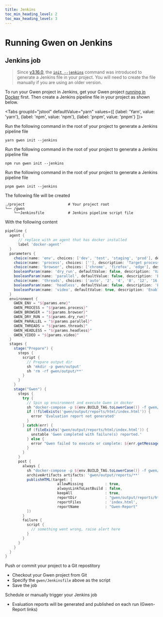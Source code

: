 ```yaml
--- 
title: Jenkins
toc_min_heading_level: 2
toc_max_heading_level: 3
---
```



# Running Gwen on Jenkins

## Jenkins job

> Since [v3.16.0](https://github.com/gwen-interpreter/gwen-web/releases/tag/v3.16.0), the [`init --jenkins`](/docs/launcher#gwen-launch-init-options-jenkins) command was introduced to generate a Jenkins file in your project. You will need to create the file manually if you are using an older version.

To run your Gwen project in Jenkins, get your Gwen project [running in Docker](/docs/docker) first. Then create a Jenkins pipeline file in your project as shown below.

  <Tabs
  groupId="jstool"
  defaultValue="yarn"
  values={[
    {label: 'Yarn', value: 'yarn'},
    {label: 'npm', value: 'npm'},
    {label: 'pnpm', value: 'pnpm'}
  ]}>

  <TabItem value="yarn">

  Run the following command in the root of your project to generate a Jenkins pipeline file
  
  ```shell
  yarn gwen init --jenkins
  ```

  </TabItem>

  <TabItem value="npm">

  Run the following command in the root of your project to generate a Jenkins pipeline file
  
  ```shell
  npm run gwen init --jenkins
  ```
      
  </TabItem>

  <TabItem value="pnpm">

  Run the following command in the root of your project to generate a Jenkins pipeline file
  
  ```shell
  pnpm gwen init --jenkins
  ```
  
  </TabItem>

  </Tabs>


The following file will be created

```shell {3}
./project                    # Your project root
└── /gwen
    └──Jenkinsfile           # Jenkins pipeline script file
```

With the following content

```groovy
pipeline {
  agent {
      // replace with an agent that has docker installed
      label 'docker-agent'
  }
  parameters { 
    choice(name: 'env', choices: ['dev', 'test', 'staging', 'prod'], description: 'Target environment')
    choice(name: 'process', choices: [''], description: 'Target process')
    choice(name: 'browser', choices: ['chrome', 'firefox', 'edge'], description: 'Target web browser')
    booleanParam(name: 'dry_run', defaultValue: false, description: 'Validate without executing')
    booleanParam(name: 'parallel', defaultValue: false, description: 'Enable parallel execution') 
    choice(name: 'threads', choices: ['auto', '2', '4', '8', '12', '16', '24', '32', '48', '64'], description: 'Number of parallel threads (auto = one thread per available core)')
    booleanParam(name: 'headless', defaultValue: false, description: 'Enable headless browser') 
    booleanParam(name: 'video', defaultValue: true, description: 'Enable video capture (not available with parallel or headless)')
  }
  environment {
    GWEN_ENV = "${params.env}"
    GWEN_PROCESS = "${params.process}"
    GWEN_BROWSER = "${params.browser}"
    GWEN_DRY_RUN = "${params.dry_run}"
    GWEN_PARALLEL = "${params.parallel}"
    GWEN_THREADS = "${params.threads}"
    GWEN_HEADLESS = "${params.headless}"
    GWEN_VIDEO = "${params.video}"
  }
  stages {
    stage("Prepare") {
      steps {
        script {
          // Prepare output dir
          sh 'mkdir -p gwen/output'
          sh 'rm -rf gwen/output/**'
        }
      }
    }
    stage("Gwen") {
      steps {
        try {
          // Spin up environment and execute Gwen in docker
          sh "docker-compose -p ${env.BUILD_TAG.toLowerCase()} -f gwen/docker-compose.yml run gwen"
          if (!fileExists('gwen/output/reports/html/index.html')) {
            error 'Evaluation report not generated'
          }
        } catch(err) {
          if (fileExists('gwen/output/reports/html/index.html')) {
            unstable 'Gwen completed with failure(s) reported.'
          } else {
            error "Gwen failed to execute or complete: ${err.getMessage()}"
          }
        }
      }
      post {
        always {
          sh "docker-compose -p ${env.BUILD_TAG.toLowerCase()} -f gwen/docker-compose.yml down || true"
          archiveArtifacts artifacts: 'gwen/output/reports/**'
          publishHTML(target: [
                        allowMissing          : true,
                        alwaysLinkToLastBuild : false,
                        keepAll               : true,
                        reportDir             : "gwen/output/reports/html",
                        reportFiles           : 'index.html',
                        reportName            : "Gwen-Report"
          ])
        }
        failure {
          script {
            // something went wrong, raise alert here
          }
        }
      }
    }
  }
}
```

Push or commit your project to a Git repostitory
  - Checkout your Gwen project from Git
  - Specify the `gwen/Jenkinsfile` above as the script
  - Save the job

Schedule or manually trigger your Jenkins job
  - Evaluation reports will be generated and published on each run (Gwen-Report links)

